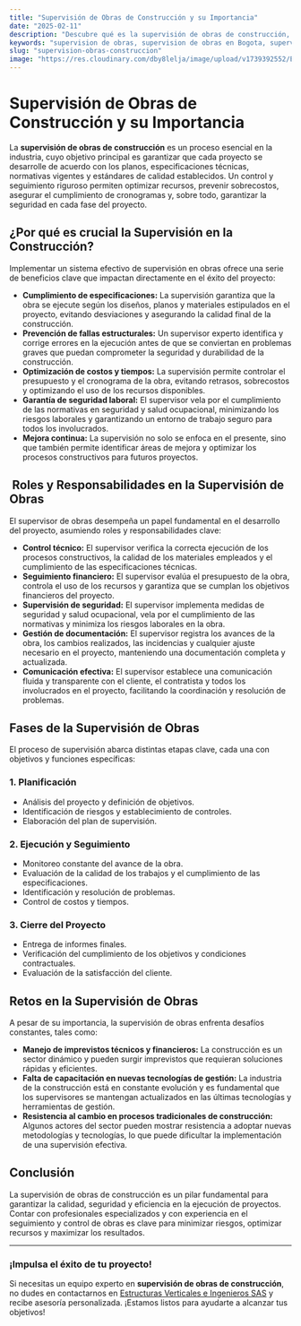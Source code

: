 ```yaml
---
title: "Supervisión de Obras de Construcción y su Importancia"
date: "2025-02-11"
description: "Descubre qué es la supervisión de obras de construcción, su importancia, los beneficios que aporta y cómo optimizar la gestión de tu proyecto."
keywords: "supervision de obras, supervision de obras en Bogota, supervision de obras en Ibague, supervision de obras en Girardot, supervisión de obras de construcción, gestión de construcción, control de calidad en obras, supervisión técnica, seguridad en construcción, supervisión de obras civiles, supervisión de obras privadas, supervisión de obras públicas, tipos de supervisión de obras, costos de supervisión de obras, supervisión de obras en Colombia"
slug: "supervision-obras-construccion"
image: "https://res.cloudinary.com/dby8lelja/image/upload/v1739392552/Estructuras%20Verticales%20e%20Ingenieros%20SAS/Imagenes%20Blog/Supervisi%C3%B3n_de_Obras_qkrufl.webp"
---
```


# Supervisión de Obras de Construcción y su Importancia

La **supervisión de obras de construcción** es un proceso esencial en la industria, cuyo objetivo principal es garantizar que cada proyecto se desarrolle de acuerdo con los planos, especificaciones técnicas, normativas vigentes y estándares de calidad establecidos. Un control y seguimiento riguroso permiten optimizar recursos, prevenir sobrecostos, asegurar el cumplimiento de cronogramas y, sobre todo, garantizar la seguridad en cada fase del proyecto.

##  ¿Por qué es crucial la Supervisión en la Construcción?

Implementar un sistema efectivo de supervisión en obras ofrece una serie de beneficios clave que impactan directamente en el éxito del proyecto:

- **Cumplimiento de especificaciones:** La supervisión garantiza que la obra se ejecute según los diseños, planos y materiales estipulados en el proyecto, evitando desviaciones y asegurando la calidad final de la construcción.
- **Prevención de fallas estructurales:** Un supervisor experto identifica y corrige errores en la ejecución antes de que se conviertan en problemas graves que puedan comprometer la seguridad y durabilidad de la construcción.
- **Optimización de costos y tiempos:** La supervisión permite controlar el presupuesto y el cronograma de la obra, evitando retrasos, sobrecostos y optimizando el uso de los recursos disponibles.
- **Garantía de seguridad laboral:** El supervisor vela por el cumplimiento de las normativas en seguridad y salud ocupacional, minimizando los riesgos laborales y garantizando un entorno de trabajo seguro para todos los involucrados.
- **Mejora continua:** La supervisión no solo se enfoca en el presente, sino que también permite identificar áreas de mejora y optimizar los procesos constructivos para futuros proyectos.

## ️ Roles y Responsabilidades en la Supervisión de Obras

El supervisor de obras desempeña un papel fundamental en el desarrollo del proyecto, asumiendo roles y responsabilidades clave:

- **Control técnico:** El supervisor verifica la correcta ejecución de los procesos constructivos, la calidad de los materiales empleados y el cumplimiento de las especificaciones técnicas.
- **Seguimiento financiero:** El supervisor evalúa el presupuesto de la obra, controla el uso de los recursos y garantiza que se cumplan los objetivos financieros del proyecto.
- **Supervisión de seguridad:** El supervisor implementa medidas de seguridad y salud ocupacional, vela por el cumplimiento de las normativas y minimiza los riesgos laborales en la obra.
- **Gestión de documentación:** El supervisor registra los avances de la obra, los cambios realizados, las incidencias y cualquier ajuste necesario en el proyecto, manteniendo una documentación completa y actualizada.
- **Comunicación efectiva:** El supervisor establece una comunicación fluida y transparente con el cliente, el contratista y todos los involucrados en el proyecto, facilitando la coordinación y resolución de problemas.

##  Fases de la Supervisión de Obras

El proceso de supervisión abarca distintas etapas clave, cada una con objetivos y funciones específicas:

### 1. Planificación

- Análisis del proyecto y definición de objetivos.
- Identificación de riesgos y establecimiento de controles.
- Elaboración del plan de supervisión.

### 2. Ejecución y Seguimiento

- Monitoreo constante del avance de la obra.
- Evaluación de la calidad de los trabajos y el cumplimiento de las especificaciones.
- Identificación y resolución de problemas.
- Control de costos y tiempos.

### 3. Cierre del Proyecto

- Entrega de informes finales.
- Verificación del cumplimiento de los objetivos y condiciones contractuales.
- Evaluación de la satisfacción del cliente.

##  Retos en la Supervisión de Obras

A pesar de su importancia, la supervisión de obras enfrenta desafíos constantes, tales como:

- **Manejo de imprevistos técnicos y financieros:** La construcción es un sector dinámico y pueden surgir imprevistos que requieran soluciones rápidas y eficientes.
- **Falta de capacitación en nuevas tecnologías de gestión:** La industria de la construcción está en constante evolución y es fundamental que los supervisores se mantengan actualizados en las últimas tecnologías y herramientas de gestión.
- **Resistencia al cambio en procesos tradicionales de construcción:** Algunos actores del sector pueden mostrar resistencia a adoptar nuevas metodologías y tecnologías, lo que puede dificultar la implementación de una supervisión efectiva.

##  Conclusión

La supervisión de obras de construcción es un pilar fundamental para garantizar la calidad, seguridad y eficiencia en la ejecución de proyectos. Contar con profesionales especializados y con experiencia en el seguimiento y control de obras es clave para minimizar riesgos, optimizar recursos y maximizar los resultados.

---

###  ¡Impulsa el éxito de tu proyecto!

Si necesitas un equipo experto en **supervisión de obras de construcción**, no dudes en contactarnos en [Estructuras Verticales e Ingenieros SAS](https://www.estructurasverticales.com/) y recibe asesoría personalizada. ¡Estamos listos para ayudarte a alcanzar tus objetivos!